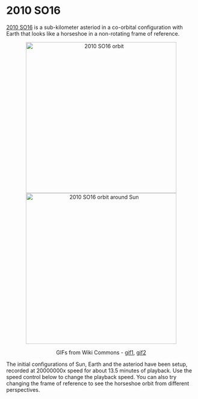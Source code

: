

<Meta title="Showcase/Horseshoe Orbit/2010 SO16" />

# 2010 SO16

[2010 SO16](https://en.wikipedia.org/wiki/(419624)_2010_SO16) is a sub-kilometer asteriod in a co-orbital configuration with Earth that looks like a horseshoe in a non-rotating frame of reference.

<center>
<img src="https://upload.wikimedia.org/wikipedia/commons/5/53/Animation_of_%28419624%29_2010_SO16_orbit.gif" alt="2010 SO16 orbit" width="400"/>
<img src="https://upload.wikimedia.org/wikipedia/commons/3/39/Animation_of_%28419624%29_2010_SO16_orbit_around_Sun.gif" alt="2010 SO16 orbit around Sun" width="400"/>

GIFs from Wiki Commons - <a title="Phoenix7777, CC BY-SA 4.0 &lt;https://creativecommons.org/licenses/by-sa/4.0&gt;, via Wikimedia Commons" href="https://commons.wikimedia.org/wiki/File:Animation_of_(419624)_2010_SO16_orbit.gif">gif1</a>, 
<a title="Phoenix7777, CC BY-SA 4.0 &lt;https://creativecommons.org/licenses/by-sa/4.0&gt;, via Wikimedia Commons" href="https://commons.wikimedia.org/wiki/File:Animation_of_(419624)_2010_SO16_orbit_around_Sun.gif">gif2</a>
</center>

The initial configurations of Sun, Earth and the asteriod have been setup, recorded at 20000000x speed for about 13.5 minutes of playback. Use the speed control below to change the playback speed. You can also try changing the frame of reference to see the horseshoe orbit from different perspectives.

<Controls of={Stories.SO16} />
<center><Story of={Stories.SO16} /></center>